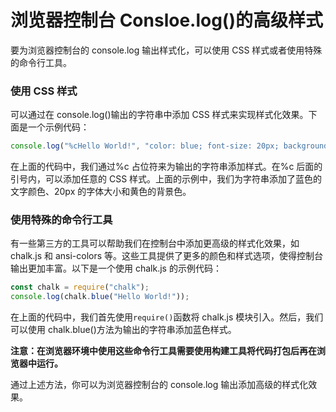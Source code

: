 # 浏览器控制台 Consloe.log()的高级样式

要为浏览器控制台的 console.log 输出样式化，可以使用 CSS 样式或者使用特殊的命令行工具。

### 使用 CSS 样式

可以通过在 console.log()输出的字符串中添加 CSS 样式来实现样式化效果。下面是一个示例代码：

```js
console.log("%cHello World!", "color: blue; font-size: 20px; background-color: yellow;");
```

在上面的代码中，我们通过%c 占位符来为输出的字符串添加样式。在%c 后面的引号内，可以添加任意的 CSS 样式。上面的示例中，我们为字符串添加了蓝色的文字颜色、20px 的字体大小和黄色的背景色。

### 使用特殊的命令行工具

有一些第三方的工具可以帮助我们在控制台中添加更高级的样式化效果，如 chalk.js 和 ansi-colors 等。这些工具提供了更多的颜色和样式选项，使得控制台输出更加丰富。以下是一个使用 chalk.js 的示例代码：

```js
const chalk = require("chalk");
console.log(chalk.blue("Hello World!"));
```

在上面的代码中，我们首先使用`require()`函数将 chalk.js 模块引入。然后，我们可以使用 chalk.blue()方法为输出的字符串添加蓝色样式。

**注意：在浏览器环境中使用这些命令行工具需要使用构建工具将代码打包后再在浏览器中运行。**

通过上述方法，你可以为浏览器控制台的 console.log 输出添加高级的样式化效果。

